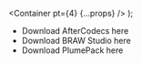 
  <Container
    pt={4}
    {...props}
  />
);

- <span><Link href="/AfterCodecs/Download/">Download AfterCodecs here </Link></span>
- <span><Link href="/BRAW_Studio/Download/">Download BRAW Studio here </Link></span>
- <span><Link href="/PlumePack/Download/">Download PlumePack here </Link></span>
